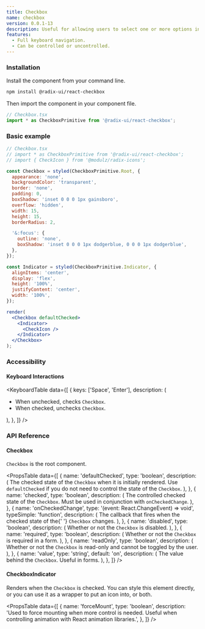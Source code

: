 ```yaml
---
title: Checkbox
name: checkbox
version: 0.0.1-13
description: Useful for allowing users to select one or more options in a form.
features:
  - Full keyboard navigation.
  - Can be controlled or uncontrolled.
---
```


### Installation

Install the component from your command line.

```bash
npm install @radix-ui/react-checkbox
```

Then import the component in your component file.

```jsx
// Checkbox.tsx
import * as CheckboxPrimitive from '@radix-ui/react-checkbox';
```

### Basic example

```jsx live manual
// Checkbox.tsx
// import * as CheckboxPrimitive from '@radix-ui/react-checkbox';
// import { CheckIcon } from '@modulz/radix-icons';

const Checkbox = styled(CheckboxPrimitive.Root, {
  appearance: 'none',
  backgroundColor: 'transparent',
  border: 'none',
  padding: 0,
  boxShadow: 'inset 0 0 0 1px gainsboro',
  overflow: 'hidden',
  width: 15,
  height: 15,
  borderRadius: 2,

  '&:focus': {
    outline: 'none',
    boxShadow: 'inset 0 0 0 1px dodgerblue, 0 0 0 1px dodgerblue',
  },
});

const Indicator = styled(CheckboxPrimitive.Indicator, {
  alignItems: 'center',
  display: 'flex',
  height: '100%',
  justifyContent: 'center',
  width: '100%',
});

render(
  <Checkbox defaultChecked>
    <Indicator>
      <CheckIcon />
    </Indicator>
  </Checkbox>
);
```

### Accessibility

#### Keyboard Interactions

<KeyboardTable
  data={[
    {
      keys: ['Space', 'Enter'],
      description: (
        <ul>
          <li>
            When unchecked, checks <Code>Checkbox</Code>.
          </li>
          <li>
            When checked, unchecks <Code>Checkbox</Code>.
          </li>
        </ul>
      ),
    },
  ]}
/>

### API Reference

#### Checkbox

`Checkbox` is the root component.

<PropsTable
  data={[
    {
      name: 'defaultChecked',
      type: 'boolean',
      description: (
        <span>
          The checked state of the <Code>Checkbox</Code> when it is initially
          rendered. Use <Code>defaultChecked</Code> if you do not need to
          control the state of the <Code>Checkbox</Code>.
        </span>
      ),
    },
    {
      name: 'checked',
      type: 'boolean',
      description: (
        <span>
          The controlled checked state of the <Code>Checkbox</Code>. Must be
          used in conjunction with <Code>onCheckedChange</Code>.
        </span>
      ),
    },
    {
      name: 'onCheckedChange',
      type: '(event: React.ChangeEvent<HTMLInputElement>) => void',
      typeSimple: 'function',
      description: (
        <span>
          The callback that fires when the checked state of the{' '}
          <Code>Checkbox</Code> changes.
        </span>
      ),
    },
    {
      name: 'disabled',
      type: 'boolean',
      description: (
        <span>
          Whether or not the <Code>Checkbox</Code> is disabled.
        </span>
      ),
    },
    {
      name: 'required',
      type: 'boolean',
      description: (
        <span>
          Whether or not the <Code>Checkbox</Code> is required in a form.
        </span>
      ),
    },
    {
      name: 'readOnly',
      type: 'boolean',
      description: (
        <span>
          Whether or not the <Code>Checkbox</Code> is read-only and cannot be
          toggled by the user.
        </span>
      ),
    },
    {
      name: 'value',
      type: 'string',
      default: 'on',
      description: (
        <span>
          The value behind the <Code>Checkbox</Code>. Useful in forms.
        </span>
      ),
    },
  ]}
/>

#### CheckboxIndicator

Renders when the `Checkbox` is checked. You can style this element directly, or you can use it as a wrapper to put an icon into, or both.

<PropsTable
  data={[
    {
      name: 'forceMount',
      type: 'boolean',
      description:
        'Used to force mounting when more control is needed. Useful when controlling animation with React animation libraries.',
    },
  ]}
/>
